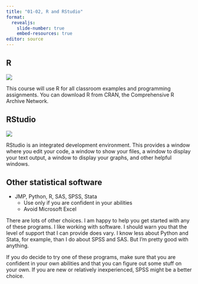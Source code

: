 ```yaml
---
title: "01-02, R and RStudio"
format: 
  revealjs:
    slide-number: true
    embed-resources: true
editor: source
---
```


## R

![](images/cran.png)

:::notes
This course will use R for all classroom examples and programming assignments. You can download R from CRAN, the Comprehensive R Archive Network.
:::

## RStudio

![](http://www.pmean.com/new-images/14/history-of-r-rstudio.png)

:::notes
RStudio is an integrated development environment. This provides a window where you edit your code, a window to show your files, a window to display your text output, a window to display your graphs, and other helpful windows.
:::

## Other statistical software

-   JMP, Python, R, SAS, SPSS, Stata
    -   Use only if you are confident in your abilities
    -   Avoid Microsoft Excel

:::notes
There are lots of other choices. I am happy to help you get started with any of these programs. I like working with software. I should warn you that the level of support that I can provide does vary. I know less about Python and Stata, for example, than I do about SPSS and SAS. But I'm pretty good with anything.

If you do decide to try one of these programs, make sure that you are confident in your own abilities and that you can figure out some stuff on your own. If you are new or relatively inexperienced, SPSS might be a better choice.
:::


